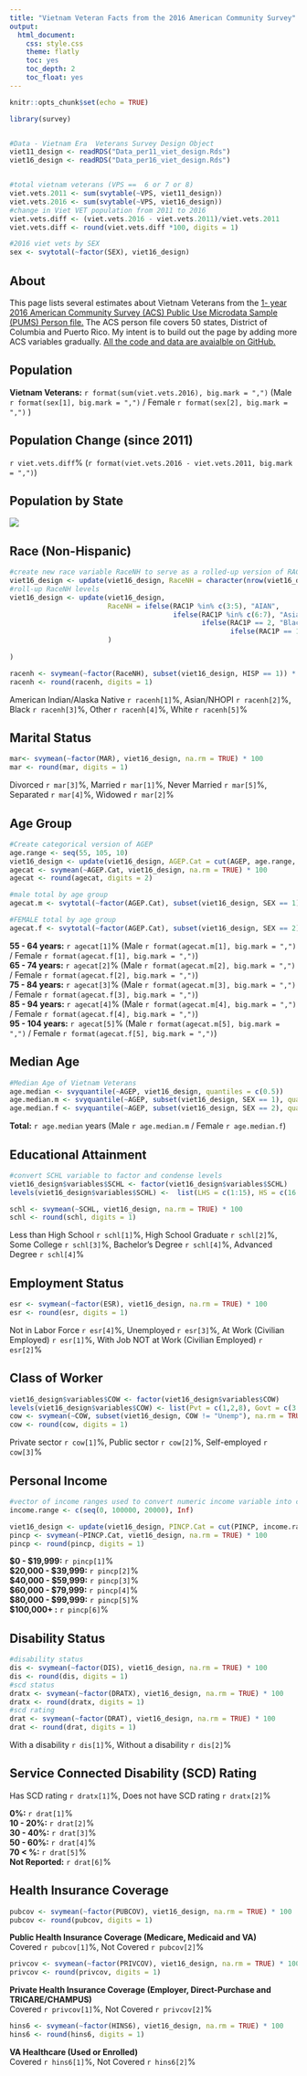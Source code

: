 ```yaml
---
title: "Vietnam Veteran Facts from the 2016 American Community Survey"
output: 
  html_document:
    css: style.css
    theme: flatly
    toc: yes
    toc_depth: 2
    toc_float: yes
---
```


```r
knitr::opts_chunk$set(echo = TRUE)

library(survey)


#Data - Vietnam Era  Veterans Survey Design Object
viet11_design <- readRDS("Data_per11_viet_design.Rds")
viet16_design <- readRDS("Data_per16_viet_design.Rds")


#total vietnam veterans (VPS ==  6 or 7 or 8)
viet.vets.2011 <- sum(svytable(~VPS, viet11_design))
viet.vets.2016 <- sum(svytable(~VPS, viet16_design))
#change in Viet VET population from 2011 to 2016
viet.vets.diff <- (viet.vets.2016 - viet.vets.2011)/viet.vets.2011
viet.vets.diff <- round(viet.vets.diff *100, digits = 1)

#2016 viet vets by SEX
sex <- svytotal(~factor(SEX), viet16_design)


```

## About

This page lists several estimates about Vietnam Veterans from the [1- year 2016 American Community Survey (ACS) Public Use Microdata Sample (PUMS) Person file.](https://factfinder.census.gov/faces/nav/jsf/pages/searchresults.xhtml?refresh=t#) The ACS person file covers 50 states, District of Columbia and Puerto Rico. My intent is to build out the page by adding more ACS variables gradually. [All the code and data are avaialble on GitHub.](https://github.com/mihiriyer/vietvet-acsstats-2016)

## Population 

**Vietnam Veterans:** `r format(sum(viet.vets.2016), big.mark = ",")` (Male `r format(sex[1], big.mark = ",")` / Female `r format(sex[2], big.mark = ",")` )  

## Population Change (since 2011)

`r viet.vets.diff`% (`r format(viet.vets.2016 - viet.vets.2011, big.mark = ",")`)

## Population by State 

![](viet_vet_statebin.svg)


## Race (Non-Hispanic)

```r
#create new race variable RaceNH to serve as a rolled-up version of RAC1P
viet16_design <- update(viet16_design, RaceNH = character(nrow(viet16_design)))
#roll-up RaceNH levels
viet16_design <- update(viet16_design,
                        RaceNH = ifelse(RAC1P %in% c(3:5), "AIAN", 
                                        ifelse(RAC1P %in% c(6:7), "Asian/NHOPI",
                                               ifelse(RAC1P == 2, "Black", 
                                                      ifelse(RAC1P == 1, "White", "Other")))
                        )
                        
)

racenh <- svymean(~factor(RaceNH), subset(viet16_design, HISP == 1)) * 100
racenh <- round(racenh, digits = 1)

```


American Indian/Alaska Native `r racenh[1]`%, Asian/NHOPI `r racenh[2]`%, Black `r racenh[3]`%, Other `r racenh[4]`%, White `r racenh[5]`%

## Marital Status 

```r
mar<- svymean(~factor(MAR), viet16_design, na.rm = TRUE) * 100
mar <- round(mar, digits = 1)

```

Divorced `r mar[3]`%, Married `r mar[1]`%, Never Married `r mar[5]`%, Separated `r mar[4]`%, Widowed `r mar[2]`% 

## Age Group

```r
#Create categorical version of AGEP
age.range <- seq(55, 105, 10)
viet16_design <- update(viet16_design, AGEP.Cat = cut(AGEP, age.range, right = FALSE))
agecat <- svymean(~AGEP.Cat, viet16_design, na.rm = TRUE) * 100
agecat <- round(agecat, digits = 2)

#male total by age group
agecat.m <- svytotal(~factor(AGEP.Cat), subset(viet16_design, SEX == 1))

#FEMALE total by age group
agecat.f <- svytotal(~factor(AGEP.Cat), subset(viet16_design, SEX == 2))

```

**55 - 64 years:**  `r agecat[1]`%  (Male `r format(agecat.m[1], big.mark = ",")` / Female `r format(agecat.f[1], big.mark = ",")`)  
**65 - 74 years:**  `r agecat[2]`%  (Male `r format(agecat.m[2], big.mark = ",")` / Female `r format(agecat.f[2], big.mark = ",")`)  
**75 - 84 years:**  `r agecat[3]`%  (Male `r format(agecat.m[3], big.mark = ",")` / Female `r format(agecat.f[3], big.mark = ",")`)  
**85 - 94 years:**  `r agecat[4]`%  (Male `r format(agecat.m[4], big.mark = ",")` / Female `r format(agecat.f[4], big.mark = ",")`)  
**95 - 104 years:** `r agecat[5]`%  (Male `r format(agecat.m[5], big.mark = ",")` / Female `r format(agecat.f[5], big.mark = ",")`)  

## Median Age

```r
#Median Age of Vietnam Veterans
age.median <- svyquantile(~AGEP, viet16_design, quantiles = c(0.5))
age.median.m <- svyquantile(~AGEP, subset(viet16_design, SEX == 1), quantiles = c(0.5))
age.median.f <- svyquantile(~AGEP, subset(viet16_design, SEX == 2), quantiles = c(0.5))

```

**Total:** `r age.median` years  (Male `r age.median.m` / Female `r age.median.f`)

## Educational Attainment

```r
#convert SCHL variable to factor and condense levels
viet16_design$variables$SCHL <- factor(viet16_design$variables$SCHL)
levels(viet16_design$variables$SCHL) <-  list(LHS = c(1:15), HS = c(16:17), SC = c(18:20), BAC = 21, ADV = c(22:24))

schl <- svymean(~SCHL, viet16_design, na.rm = TRUE) * 100
schl <- round(schl, digits = 1)

```

Less than High School `r schl[1]`%, High School Graduate `r schl[2]`%, Some College `r schl[3]`%, Bachelor's Degree `r schl[4]`%, Advanced Degree `r schl[4]`%

## Employment Status

```r

esr <- svymean(~factor(ESR), viet16_design, na.rm = TRUE) * 100
esr <- round(esr, digits = 1)

```

Not in Labor Force `r esr[4]`%,  Unemployed `r esr[3]`%, At Work (Civilian Employed) `r esr[1]`%, With Job NOT at Work (Civilian Employed) `r esr[2]`%  

## Class of Worker

```r

viet16_design$variables$COW <- factor(viet16_design$variables$COW)
levels(viet16_design$variables$COW) <- list(Pvt = c(1,2,8), Govt = c(3:5), SelfEmp = c(6,7), Unemp = 9)
cow <- svymean(~COW, subset(viet16_design, COW != "Unemp"), na.rm = TRUE) * 100
cow <- round(cow, digits = 1)

```

Private sector `r cow[1]`%, Public sector `r cow[2]`%, Self-employed `r cow[3]`%  

## Personal Income

```r
#vector of income ranges used to convert numeric income variable into categorical variable.
income.range <- c(seq(0, 100000, 20000), Inf)

viet16_design <- update(viet16_design, PINCP.Cat = cut(PINCP, income.range, right = FALSE))
pincp <- svymean(~PINCP.Cat, viet16_design, na.rm = TRUE) * 100
pincp <- round(pincp, digits = 1)


```

**$0 - $19,999:** `r pincp[1]`%  
**$20,000 - $39,999:** `r pincp[2]`%  
**$40,000 - $59,999:** `r pincp[3]`%  
**$60,000 - $79,999:** `r pincp[4]`%  
**$80,000 - $99,999:** `r pincp[5]`%  
**$100,000+ :** `r pincp[6]`%  

## Disability Status 
```r
#disability status
dis <- svymean(~factor(DIS), viet16_design, na.rm = TRUE) * 100
dis <- round(dis, digits = 1)
#scd status
dratx <- svymean(~factor(DRATX), viet16_design, na.rm = TRUE) * 100
dratx <- round(dratx, digits = 1)
#scd rating
drat <- svymean(~factor(DRAT), viet16_design, na.rm = TRUE) * 100
drat <- round(drat, digits = 1)

```

With a disability `r dis[1]`%, Without a disability `r dis[2]`%  

## Service Connected Disability (SCD) Rating 

Has SCD rating `r dratx[1]`%, Does not have SCD rating `r dratx[2]`%  

**0%:** `r drat[1]`%  
**10 - 20%:** `r drat[2]`%  
**30 - 40%:** `r drat[3]`%  
**50 - 60%:** `r drat[4]`%  
**70 < %:** `r drat[5]`%  
**Not Reported:** `r drat[6]`%  


## Health Insurance Coverage

```r
pubcov <- svymean(~factor(PUBCOV), viet16_design, na.rm = TRUE) * 100
pubcov <- round(pubcov, digits = 1)

```
**Public Health Insurance Coverage (Medicare, Medicaid and VA)**  
Covered `r pubcov[1]`%, Not Covered `r pubcov[2]`%  

```r
privcov <- svymean(~factor(PRIVCOV), viet16_design, na.rm = TRUE) * 100
privcov <- round(privcov, digits = 1)

```
**Private Health Insurance Coverage (Employer, Direct-Purchase and TRICARE/CHAMPUS)**  
Covered `r privcov[1]`%, Not Covered `r privcov[2]`%  

```r
hins6 <- svymean(~factor(HINS6), viet16_design, na.rm = TRUE) * 100
hins6 <- round(hins6, digits = 1)

```
**VA Healthcare (Used or Enrolled)**  
Covered `r hins6[1]`%, Not Covered `r hins6[2]`%


